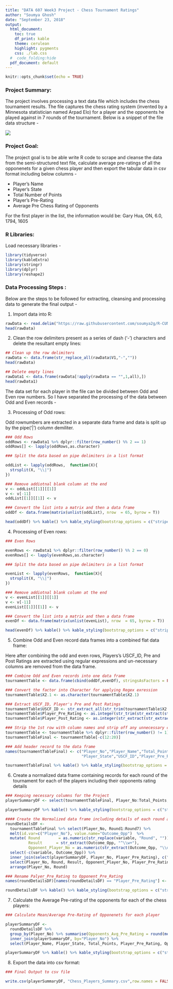 ```yaml
---
title: "DATA 607 Week3 Project - Chess Tournament Ratings"
author: "Soumya Ghosh"
date: "September 23, 2018"
output: 
  html_document: 
    toc: true
    df_print: kable
    theme: cerulean
    highlight: pygments
    css: ./lab.css
  #  code_folding:hide
  pdf_document: default
---
```


```r
knitr::opts_chunk$set(echo = TRUE)
```


### Project Summary:

The project involves processing a text data file which includes the chess tournament results. The file captures the chess rating system (invented by a Minnesota statistician named Arpad Elo) for a player and the opponents he played against in 7 rounds of the tournament. Below is a snippet of the file data structure - 

![](./Chess Project data.png)

### Project Goal:

The project goal is to be able write R code to scrape and cleanse the data from the semi-structured text file, calculate average pre-ratings of all the opponenets for a given chess player and then export the tabular data in csv format including below columns -

  - Player's Name
  - Player's State
  - Total Number of Points
  - Player's Pre-Rating
  - Average Pre Chess Rating of Opponents

For the first player in the list, the information would be:
Gary Hua, ON, 6.0, 1794, 1605

### R Libraries:

Load necessary libraries -

```r
library(tidyverse)
library(kableExtra)
library(stringr)
library(dplyr)
library(reshape2)
```

### Data Processing Steps :

Below are the steps to be followed for extracting, cleansing and processing data to generate the final output -

1.  Import data into R:

```r
rawData <- read.delim("https://raw.githubusercontent.com/soumya2g/R-CUNY-MSDS/master/DATA-607/Chess%20Tournament/Source%20Files/TournamentInfo.txt",header = FALSE, stringsAsFactors = FALSE)
head(rawData)
```


2.  Clean the row delimiters present as a series of dash ('-') characters and delete the resultant empty lines:

```r
## Clean up the row delimiters
rawData <- data.frame(str_replace_all(rawData$V1,"-",""))
head(rawData)

## Delete empty lines
rawData1 <- data.frame(rawData[!apply(rawData == "",1,all),])
head(rawData1)
```

The data set for each player in the file can be divided between Odd and Even row numbers. So I have separated the processing of the data between Odd and Even records -


3.  Processing of Odd rows:

Odd rownumbers are extracted in a separate data frame and data is split up by the pipe('|') column demiliter.

```r
### Odd Rows 
oddRows <- rawData1 %>% dplyr::filter(row_number() %% 2 == 1)
oddRows[] <- lapply(oddRows,as.character)

### Split the data based on pipe delimiters in a list format 

oddList <- lapply(oddRows,  function(X){
  strsplit(X, "\\|")
})

### Remove addiotnal blank column at the end 
v <- oddList[[1]][[1]]
v <- v[-11]
oddList[[1]][[1]] <- v

### Convert the list into a matrix and then a data frame 
oddDf <- data.frame(matrix(unlist(oddList), nrow  = 65, byrow = T))

head(oddDf) %>% kable() %>% kable_styling(bootstrap_options = c("striped", "hover", "condensed", "responsive")) %>% scroll_box(width="100%",height="300px")
```


4.  Processing of Even rows:

```r
### Even Rows 

evenRows <- rawData1 %>% dplyr::filter(row_number() %% 2 == 0)
evenRows[] <- lapply(evenRows,as.character)

### Split the data based on pipe delimiters in a list format 

evenList <- lapply(evenRows,  function(X){
  strsplit(X, "\\|")
})

### Remove addiotnal blank column at the end 
v <- evenList[[1]][[1]]
v <- v[-11]
evenList[[1]][[1]] <- v

### Convert the list into a matrix and then a data frame 
evenDf <- data.frame(matrix(unlist(evenList), nrow  = 65, byrow = T))

head(evenDf) %>% kable() %>% kable_styling(bootstrap_options = c("striped", "hover", "condensed", "responsive")) %>% scroll_box(width="100%",height="300px")
```


5. Combine Odd and Even record data frames into a combined flat data frame:

Here after combining the odd and even rows, Players's USCF_ID, Pre and Post Ratings are extracted using regular expressions and un-necessary columns are removed from the data frame.

```r

### Combine Odd and Even records into one data frame 
tournamentTable <- data.frame(cbind(oddDf,evenDf), stringsAsFactors = FALSE)

### Convert the factor into Character for applying Regex exression 
tournamentTable$X2.1 <- as.character(tournamentTable$X2.1)

### Extract USCF_ID, Player's Pre and Post Ratings 
tournamentTable$USCF_ID <- str_extract_all(str_trim(tournamentTable$X2.1),"^(\\d+)")
tournamentTable$Player_Pre_Rating <- as.integer(str_trim(str_extract(str_extract(tournamentTable$X2.1,"[^\\d]\\d{3,4}[^\\d]"),"\\d+")))
tournamentTable$Player_Post_Rating <- as.integer(str_extract(str_extract(tournamentTable$X2.1,"(>\\s*\\d{3,4}[^\\d])"),"\\d+"))

### Strip the 1st row with column names and strip off any unnecessary columns
tournamentTable <- tournamentTable %>% dplyr::filter(row_number() != 1)
tournamentTableFinal <- tournamentTable[-c(12:20)]

### Add header record to the data frame
names(tournamentTableFinal) <- c("Player_No","Player_Name","Total_Points","Round1","Round2","Round3","Round4","Round5","Round6","Round7",
                                 "Player_State","USCF_ID","Player_Pre_Rating","Player_Post_Rating")

tournamentTableFinal %>% kable() %>% kable_styling(bootstrap_options = c("striped", "hover", "condensed", "responsive")) %>% scroll_box(width="100%",height="300px")

```


6.  Create a normalized data frame containing records for each round of the tournament for each of the players including their opponents rating details

```r
### Keeping necessary columns for the Project
playerSummaryDF <- select(tournamentTableFinal, Player_No:Total_Points, Player_State:Player_Post_Rating)

playerSummaryDF %>% kable() %>% kable_styling(bootstrap_options = c("striped", "hover", "condensed", "responsive")) %>% scroll_box(width="100%",height="300px")

#### Create the Normalized data frame including details of each round and opponents ratings details based on a inner join with the base data set 
roundDetailsDF <-  
  tournamentTableFinal %>% select(Player_No, Round1:Round7) %>%
  melt(id.var=c("Player_No"), value.name="Outcome_Opp")  %>% 
  mutate( Round        = as.numeric(str_replace(variable, "Round", "")),
          Result      = str_extract(Outcome_Opp, "^\\w+"),
          Opponent_Player_No = as.numeric(str_extract(Outcome_Opp, "\\d+$"))) %>%
  select(-c(variable, Outcome_Opp)) %>%
  inner_join(select(playerSummaryDF, Player_No, Player_Pre_Rating), c("Opponent_Player_No" = "Player_No")) %>%
  select(Player_No, Round, Result, Opponent_Player_No, Player_Pre_Rating) %>%
  arrange(Player_No, Round)

### Rename Palyer_Pre_Rating to Opponent_Pre_Rating 
names(roundDetailsDF)[names(roundDetailsDF) == "Player_Pre_Rating"] <- "Opponent_Pre_Rating"

roundDetailsDF %>% kable() %>% kable_styling(bootstrap_options = c("striped", "hover", "condensed", "responsive")) %>% scroll_box(width="100%",height="300px")

```


7. Calculate the Average Pre-rating of the opponents for each of the chess players:

```r

### Calculate Mean/Average Pre-Rating of Opponenets for each player 

playerSummaryDF <-  
  roundDetailsDF %>%
  group_by(Player_No) %>% summarise(Opponents_Avg_Pre_Rating = round(mean(Opponent_Pre_Rating))) %>%
  inner_join(playerSummaryDF, by="Player_No") %>%
  select(Player_Name, Player_State, Total_Points, Player_Pre_Rating, Opponents_Avg_Pre_Rating)

playerSummaryDF %>% kable() %>% kable_styling(bootstrap_options = c("striped", "hover", "condensed", "responsive")) %>% scroll_box(width="100%",height="300px")

```


8.  Export the data into csv format:

```r

### Final Output to csv file

write.csv(playerSummaryDF, "Chess_Players_Summary.csv",row.names = FALSE)
```
